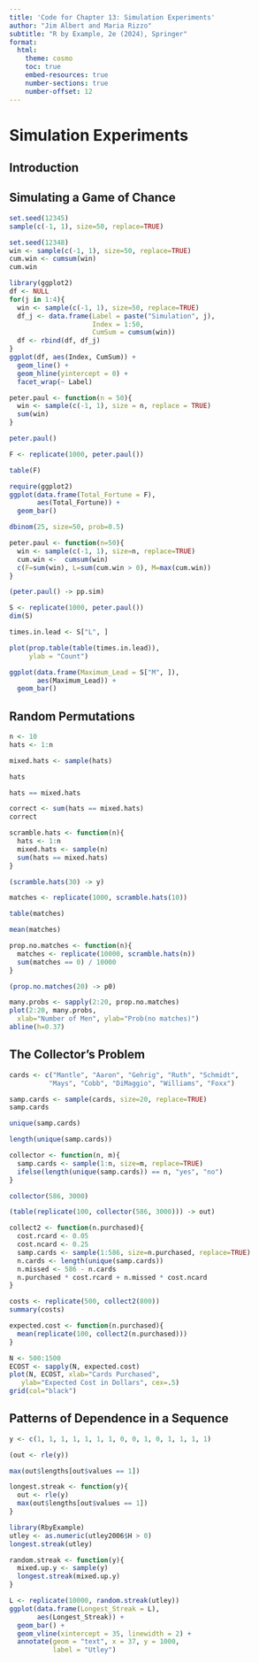 ```yaml
---
title: 'Code for Chapter 13: Simulation Experiments'
author: "Jim Albert and Maria Rizzo"
subtitle: "R by Example, 2e (2024), Springer"
format:
  html:
    theme: cosmo
    toc: true
    embed-resources: true
    number-sections: true
    number-offset: 12
---
```


# Simulation Experiments

## Introduction

## Simulating a Game of Chance

```r
set.seed(12345)
sample(c(-1, 1), size=50, replace=TRUE)
```

```r
set.seed(12348)
win <- sample(c(-1, 1), size=50, replace=TRUE)
cum.win <- cumsum(win)
cum.win
```

```r
library(ggplot2)
df <- NULL
for(j in 1:4){
  win <- sample(c(-1, 1), size=50, replace=TRUE)
  df_j <- data.frame(Label = paste("Simulation", j),
                     Index = 1:50,
                     CumSum = cumsum(win))
  df <- rbind(df, df_j)
}
ggplot(df, aes(Index, CumSum)) +
  geom_line() +
  geom_hline(yintercept = 0) +
  facet_wrap(~ Label)
```

```r
peter.paul <- function(n = 50){
  win <- sample(c(-1, 1), size = n, replace = TRUE)
  sum(win)
}
```

```r
peter.paul()
```

```r
F <- replicate(1000, peter.paul())
```

```r
table(F)
```

```r
require(ggplot2)
ggplot(data.frame(Total_Fortune = F), 
       aes(Total_Fortune)) +
  geom_bar()
```

```r
dbinom(25, size=50, prob=0.5)
```

```r
peter.paul <- function(n=50){
  win <- sample(c(-1, 1), size=n, replace=TRUE)
  cum.win <-  cumsum(win)
  c(F=sum(win), L=sum(cum.win > 0), M=max(cum.win))
}
```

```r
(peter.paul() -> pp.sim)
```

```r
S <- replicate(1000, peter.paul())
dim(S)
```

```r
times.in.lead <- S["L", ]
```

```r
plot(prop.table(table(times.in.lead)),
     ylab = "Count")
```

```r
ggplot(data.frame(Maximum_Lead = S["M", ]),
       aes(Maximum_Lead)) +
  geom_bar()
```

## Random Permutations

```r
n <- 10
hats <- 1:n
```

```r
mixed.hats <- sample(hats)
```

```r
hats
```

```r
hats == mixed.hats
```

```r
correct <- sum(hats == mixed.hats)
correct
```

```r
scramble.hats <- function(n){
  hats <- 1:n
  mixed.hats <- sample(n)
  sum(hats == mixed.hats)
}
```

```r
(scramble.hats(30) -> y)
```

```r
matches <- replicate(1000, scramble.hats(10))
```

```r
table(matches)
```

```r
mean(matches)
```

```r
prop.no.matches <- function(n){
  matches <- replicate(10000, scramble.hats(n))
  sum(matches == 0) / 10000
}
```

```r
(prop.no.matches(20) -> p0)
```

```r
many.probs <- sapply(2:20, prop.no.matches)
plot(2:20, many.probs,
  xlab="Number of Men", ylab="Prob(no matches)")
abline(h=0.37)
```
## The Collector's Problem

```r
cards <- c("Mantle", "Aaron", "Gehrig", "Ruth", "Schmidt",
          "Mays", "Cobb", "DiMaggio", "Williams", "Foxx")
```

```r
samp.cards <- sample(cards, size=20, replace=TRUE)
samp.cards
```

```r
unique(samp.cards)
```

```r
length(unique(samp.cards))
```

```r
collector <- function(n, m){
  samp.cards <- sample(1:n, size=m, replace=TRUE)
  ifelse(length(unique(samp.cards)) == n, "yes", "no")
}
```

```r
collector(586, 3000)
```

```r
(table(replicate(100, collector(586, 3000))) -> out)
```

```r
collect2 <- function(n.purchased){
  cost.rcard <- 0.05
  cost.ncard <- 0.25
  samp.cards <- sample(1:586, size=n.purchased, replace=TRUE)
  n.cards <- length(unique(samp.cards))
  n.missed <- 586 - n.cards
  n.purchased * cost.rcard + n.missed * cost.ncard
}
```

```r
costs <- replicate(500, collect2(800))
summary(costs)
```

```r
expected.cost <- function(n.purchased){
  mean(replicate(100, collect2(n.purchased)))
}
```

```r
N <- 500:1500
ECOST <- sapply(N, expected.cost)
plot(N, ECOST, xlab="Cards Purchased",
   ylab="Expected Cost in Dollars", cex=.5)
grid(col="black")
```

## Patterns of Dependence in a Sequence

```r
y <- c(1, 1, 1, 1, 1, 1, 1, 0, 0, 1, 0, 1, 1, 1, 1)
```

```r
(out <- rle(y))
```

```r
max(out$lengths[out$values == 1])
```

```r
longest.streak <- function(y){
  out <- rle(y)
  max(out$lengths[out$values == 1])
}
```

```r
library(RbyExample)
utley <- as.numeric(utley2006$H > 0)
longest.streak(utley)
```

```r
random.streak <- function(y){
  mixed.up.y <- sample(y)
  longest.streak(mixed.up.y)
}
```

```r
L <- replicate(10000, random.streak(utley))
ggplot(data.frame(Longest_Streak = L),
       aes(Longest_Streak)) +
  geom_bar() +
  geom_vline(xintercept = 35, linewidth = 2) +
  annotate(geom = "text", x = 37, y = 1000,
           label = "Utley")
```

